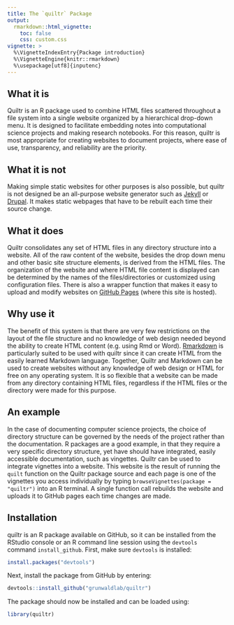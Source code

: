 ```yaml
---
title: The `quiltr` Package
output: 
  rmarkdown::html_vignette:
    toc: false
    css: custom.css
vignette: >
  %\VignetteIndexEntry{Package introduction}
  %\VignetteEngine{knitr::rmarkdown}
  %\usepackage[utf8]{inputenc}
---
```



## What it is

Quiltr is an R package used to combine HTML files scattered throughout a file system into a single website organized by a hierarchical drop-down menu.
It is designed to facilitate embedding notes into computational science projects and making research notebooks.
For this reason, quiltr is most appropriate for creating websites to document projects, where ease of use, transparency, and reliability are the priority.


## What it is not

Making simple static websites for other purposes is also possible, but quiltr is not designed be an all-purpose website generator such as [Jekyll](http://jekyllrb.com/) or [Drupal](https://www.drupal.org/).
It makes static webpages that have to be rebuilt each time their source change.


## What it does

Quiltr consolidates any set of HTML files in any directory structure into a website.
All of the raw content of the website, besides the drop down menu and other basic site structure elements, is derived from the HTML files.
The organization of the website and where HTML file content is displayed can be determined by the names of the files/directories or customized using configuration files.
There is also a wrapper function that makes it easy to upload and modify websites on [GitHub Pages](https://pages.github.com/) (where this site is hosted).


## Why use it

The benefit of this system is that there are very few restrictions on the layout of the file structure and no knowledge of web design needed beyond the ability to create HTML content (e.g. using Rmd or Word).
[Rmarkdown](http://rmarkdown.rstudio.com/) is particularly suited to be used with quiltr since it can create HTML from the easily learned Markdown language.
Together, Quiltr and Markdown can be used to create websites without any knowledge of web design or HTML for free on any operating system.
It is so flexible that a website can be made from any directory containing HTML files, regardless if the HTML files or the directory were made for this purpose.


## An example

In the case of documenting computer science projects, the choice of directory structure can be governed by the needs of the project rather than the documentation.
R packages are a good example, in that they require a very specific directory structure, yet have should have integrated, easily accessible documentation, such as vingettes. 
Quiltr can be used to integrate vignettes into a website. 
This website is the result of running the `quilt` function on the Quiltr package source and each page is one of the vignettes you access individually by typing `browseVignettes(package = "quiltr")` into an R terminal. 
A single function call rebuilds the website and uploads it to GitHub pages each time changes are made. 


## Installation

quiltr is an R package available on GitHub, so it can be installed from the RStudio console or an R command line session using the `devtools` command `install_github`.
First, make sure `devtools` is installed:

```r
install.packages("devtools")
```

Next, install the package from GitHub by entering:

```r
devtools::install_github("grunwaldlab/quiltr")
```

The package should now be installed and can be loaded using:

```r
library(quiltr)
```
